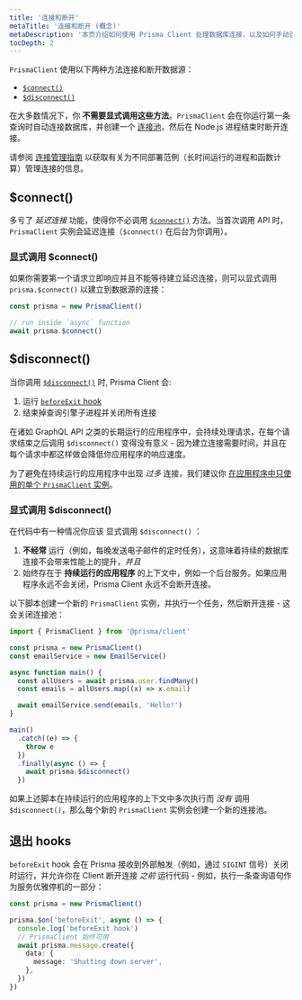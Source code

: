 ```yaml
---
title: '连接和断开'
metaTitle: '连接和断开 (概念)'
metaDescription: '本页介绍如何使用 Prisma Client 处理数据库连接，以及如何手动连接数据库和断开数据库连接。'
tocDepth: 2
---
```


<TopBlock>

`PrismaClient` 使用以下两种方法连接和断开数据源：

- [`$connect()`](../../../../reference/api-reference/prisma-client-reference#connect-1) <span class="api"></span>
- [`$disconnect()`](../../../../reference/api-reference/prisma-client-reference#disconnect-1) <span class="api"></span>

在大多数情况下，你 **不需要显式调用这些方法**。`PrismaClient` 会在你运行第一条查询时自动连接数据库，并创建一个 [连接池](connection-pool)，然后在 Node.js 进程结束时断开连接。

请参阅 [连接管理指南](../../../../guides/performance-and-optimization/connection-management) <span class="guide"></span> 以获取有关为不同部署范例（长时间运行的进程和函数计算）管理连接的信息。

</TopBlock>

## <inlinecode>$connect()</inlinecode>

多亏了 _延迟连接_ 功能，使得你不必调用 [`$connect()`](../../../../reference/api-reference/prisma-client-reference#connect-1) <span class="api"></span> 方法。当首次调用 API 时，`PrismaClient` 实例会延迟连接（`$connect()` 在后台为你调用）。

### 显式调用 <inlinecode>$connect()</inlinecode>

如果你需要第一个请求立即响应并且不能等待建立延迟连接，则可以显式调用 `prisma.$connect()` 以建立到数据源的连接：

```ts
const prisma = new PrismaClient()

// run inside `async` function
await prisma.$connect()
```

## <inlinecode>$disconnect()</inlinecode>

当你调用 [`$disconnect()`](../../../../reference/api-reference/prisma-client-reference#disconnect-1) <span class="api"></span>时, Prisma Client 会:

1. 运行 [`beforeExit` hook](#exit-hooks)
2. 结束掉查询引擎子进程并关闭所有连接

在诸如 GraphQL API 之类的长期运行的应用程序中，会持续处理请求，在每个请求结束之后调用 `$disconnect()` 变得没有意义 - 因为建立连接需要时间，并且在每个请求中都这样做会降低你应用程序的响应速度。

<Tip>

为了避免在持续运行的应用程序中出现 _过多_ 连接，我们建议你 [在应用程序中只使用的单个 `PrismaClient` 实例](instantiate-prisma-client)。

</Tip>

### 显式调用 <inlinecode>$disconnect()</inlinecode>

在代码中有一种情况你应该 显式调用 `$disconnect()` ：

1. **不经常** 运行（例如，每晚发送电子邮件的定时任务），这意味着持续的数据库连接不会带来性能上的提升，_并且_
2. 始终存在于 **持续运行的应用程序** 的上下文中，例如一个后台服务。如果应用程序永远不会关闭，Prisma Client 永远不会断开连接。

以下脚本创建一个新的 `PrismaClient` 实例，并执行一个任务，然后断开连接 - 这会关闭连接池：

```ts highlight=19;normal
import { PrismaClient } from '@prisma/client'

const prisma = new PrismaClient()
const emailService = new EmailService()

async function main() {
  const allUsers = await prisma.user.findMany()
  const emails = allUsers.map((x) => x.email)

  await emailService.send(emails, 'Hello!')
}

main()
  .catch((e) => {
    throw e
  })
  .finally(async () => {
    await prisma.$disconnect()
  })
```

如果上述脚本在持续运行的应用程序的上下文中多次执行而 _没有_ 调用 `$disconnect()`，那么每个新的 `PrismaClient` 实例会创建一个新的连接池。

## 退出 hooks

`beforeExit` hook 会在 Prisma 接收到外部触发（例如，通过 `SIGINT` 信号）关闭时运行，并允许你在 Client 断开连接 _之前_ 运行代码 - 例如，执行一条查询语句作为服务优雅停机的一部分：

```ts
const prisma = new PrismaClient()

prisma.$on('beforeExit', async () => {
  console.log('beforeExit hook')
  // PrismaClient 始终可用
  await prisma.message.create({
    data: {
      message: 'Shutting down server',
    },
  })
})
```
